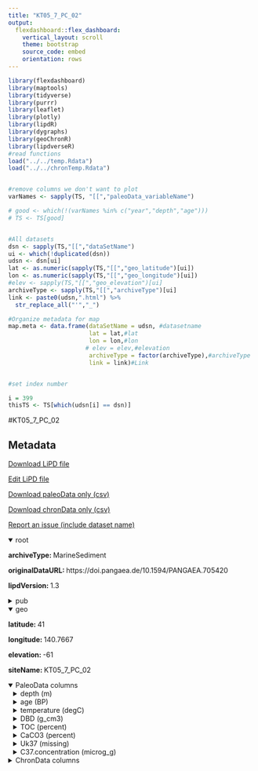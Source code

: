 ```yaml
---
title: "KT05_7_PC_02"
output: 
  flexdashboard::flex_dashboard:
    vertical_layout: scroll
    theme: bootstrap
    source_code: embed
    orientation: rows
---
```


```r
library(flexdashboard)
library(maptools)
library(tidyverse)
library(purrr)
library(leaflet)
library(plotly)
library(lipdR)
library(dygraphs)
library(geoChronR)
library(lipdverseR)
#read functions
load("../../temp.Rdata")
load("../../chronTemp.Rdata")


#remove columns we don't want to plot
varNames <- sapply(TS, "[[","paleoData_variableName")

# good <- which(!(varNames %in% c("year","depth","age")))
# TS <- TS[good]


#All datasets
dsn <- sapply(TS,"[[","dataSetName")
ui <- which(!duplicated(dsn))
udsn <- dsn[ui]
lat <- as.numeric(sapply(TS,"[[","geo_latitude")[ui])
lon <- as.numeric(sapply(TS,"[[","geo_longitude")[ui])
#elev <- sapply(TS,"[[","geo_elevation")[ui]
archiveType <- sapply(TS,"[[","archiveType")[ui]
link <- paste0(udsn,".html") %>% 
  str_replace_all("'","_")

#Organize metadata for map
map.meta <- data.frame(dataSetName = udsn, #datasetname
                       lat = lat,#lat
                       lon = lon,#lon
                      # elev = elev,#elevation
                       archiveType = factor(archiveType),#archiveType
                       link = link)#Link


#set index number

i = 399
thisTS <- TS[which(udsn[i] == dsn)]
```
#KT05_7_PC_02

Metadata {.sidebar}
-------------------------------------
[Download LiPD file](KT05_7_PC_02.lpd)
            

[Edit LiPD file](http://lipd.net/playground?source=http://lipdverse.org/globalHolocene/0_25_5/KT05_7_PC_02.lpd)
            

[Download paleoData only (csv)](KT05_7_PC_02.csv)
            

[Download chronData only (csv)](KT05_7_PC_02-chron.csv)
            

[Report an issue (include dataset name)](https://github.com/nickmckay/LiPDverse/issues)

<details open style="margin-left: 0px">
<summary>root</summary>
<p style="margin-left: 0px"><strong>archiveType: </strong>MarineSediment
<p style="margin-left: 0px"><strong>originalDataURL: </strong>https://doi.pangaea.de/10.1594/PANGAEA.705420
<p style="margin-left: 0px"><strong>lipdVersion: </strong>1.3
</details>
<details>
<summary>pub</summary>
<details style="margin-left: 10px">
<summary>pub1</summary>
<p style="margin-left: 10px"><strong>author: </strong>list(list(name = "Kawahata, Hodaka"), list(name = "Yamamoto, Hisashi"), list(name = "Ohkushi, Ken'ichi"), list(name = "Yokoyama, Yusuke"), list(name = "Kimoto, Katsunori"), list(name = "Ohshima, Hideki"), list(name = "Matsuzaki, Hiroyuki"))
<p style="margin-left: 10px"><strong>journal: </strong>Quaternary Science Reviews
<p style="margin-left: 10px"><strong>volume: </strong>28
<p style="margin-left: 10px"><strong>title: </strong>Changes of environments and human activity at the Sannai-Maruyama ruins in Japan during the mid-Holocene Hypsithermal climatic interval
</details>
<details style="margin-left: 10px">
<summary>pub2</summary>
<p style="margin-left: 10px"><strong>author: </strong>list(list(name = NA))
</details>
</details>
<details open style="margin-left: 0px">
<summary>geo</summary>
<p style="margin-left: 0px"><strong>latitude: </strong>41
<p style="margin-left: 0px"><strong>longitude: </strong>140.7667
<p style="margin-left: 0px"><strong>elevation: </strong>-61
<p style="margin-left: 0px"><strong>siteName: </strong>KT05_7_PC_02
</details>
<details open>
<summary>PaleoData columns</summary>
<details style="margin-left: 10px">
<summary>depth (m)</summary>
<p style="margin-left: 10px"><strong>TSid: </strong>RybD486UD2r
<p style="margin-left: 10px"><strong>variableName: </strong>depth
<p style="margin-left: 10px"><strong>units: </strong>m
</details>
<details style="margin-left: 10px">
<summary>age (BP)</summary>
<p style="margin-left: 10px"><strong>TSid: </strong>RdCRAgha5Nt
<p style="margin-left: 10px"><strong>variableName: </strong>age
<p style="margin-left: 10px"><strong>units: </strong>BP
<p style="margin-left: 10px"><strong>description: </strong>Age_ka_BP
</details>
<details style="margin-left: 10px">
<summary>temperature (degC)</summary>
<p style="margin-left: 10px"><strong>TSid: </strong>RWUoA3NZNjx
<p style="margin-left: 10px"><strong>variableName: </strong>temperature
<p style="margin-left: 10px"><strong>units: </strong>degC
<p style="margin-left: 10px"><strong>description: </strong>SST_1_12_degC
<p style="margin-left: 10px"><strong>useInGlobalTemperatureAnalysis: </strong>TRUE
<details>
<summary>interpretation</summary>
<details style="margin-left: 20px">
<summary>1</summary>
<p style="margin-left: 20px"><strong>scope: </strong>climate
<p style="margin-left: 20px"><strong>seasonality: </strong>1 2 3 4 5 6 7 8 9 10 11 12
<p style="margin-left: 20px"><strong>variable: </strong>T
<p style="margin-left: 20px"><strong>variableDetail: </strong>surface.temp
</details>
</details>
</details>
<details style="margin-left: 10px">
<summary>DBD (g_cm3)</summary>
<p style="margin-left: 10px"><strong>TSid: </strong>RSeePko9m7q
<p style="margin-left: 10px"><strong>variableName: </strong>DBD
<p style="margin-left: 10px"><strong>units: </strong>g_cm3
<p style="margin-left: 10px"><strong>description: </strong>DBD_g_cm3
<p style="margin-left: 10px"><strong>useInGlobalTemperatureAnalysis: </strong>FALSE
</details>
<details style="margin-left: 10px">
<summary>TOC (percent)</summary>
<p style="margin-left: 10px"><strong>TSid: </strong>RzUrKyzcEoV
<p style="margin-left: 10px"><strong>variableName: </strong>TOC
<p style="margin-left: 10px"><strong>units: </strong>percent
<p style="margin-left: 10px"><strong>description: </strong>TOC_percent
<p style="margin-left: 10px"><strong>useInGlobalTemperatureAnalysis: </strong>FALSE
</details>
<details style="margin-left: 10px">
<summary>CaCO3 (percent)</summary>
<p style="margin-left: 10px"><strong>TSid: </strong>RtvYSzqfM32
<p style="margin-left: 10px"><strong>variableName: </strong>CaCO3
<p style="margin-left: 10px"><strong>units: </strong>percent
<p style="margin-left: 10px"><strong>description: </strong>CaCO3_percent
<p style="margin-left: 10px"><strong>useInGlobalTemperatureAnalysis: </strong>FALSE
</details>
<details style="margin-left: 10px">
<summary>Uk37 (missing)</summary>
<p style="margin-left: 10px"><strong>TSid: </strong>RWShShxDbGs
<p style="margin-left: 10px"><strong>variableName: </strong>Uk37
<p style="margin-left: 10px"><strong>units: </strong>missing
<p style="margin-left: 10px"><strong>description: </strong>UK37
<p style="margin-left: 10px"><strong>useInGlobalTemperatureAnalysis: </strong>FALSE
</details>
<details style="margin-left: 10px">
<summary>C37.concentration (microg_g)</summary>
<p style="margin-left: 10px"><strong>TSid: </strong>RGBcm2lGtle
<p style="margin-left: 10px"><strong>variableName: </strong>C37.concentration
<p style="margin-left: 10px"><strong>units: </strong>microg_g
<p style="margin-left: 10px"><strong>description: </strong>K37_n_TOC_ug_g
<p style="margin-left: 10px"><strong>useInGlobalTemperatureAnalysis: </strong>FALSE
</details>
<details>
<summary>ChronData columns</summary>
<details style="margin-left: 10px">
<summary>depth (cm)</summary>
<p style="margin-left: 10px"><strong>TSid: </strong>RDb9RJbfaLF
<p style="margin-left: 10px"><strong>variableName: </strong>depth
<p style="margin-left: 10px"><strong>units: </strong>cm
</details>
<details style="margin-left: 10px">
<summary>dateType ()</summary>
<p style="margin-left: 10px"><strong>TSid: </strong>RnA2v0IqL8l
<p style="margin-left: 10px"><strong>variableName: </strong>dateType
</details>
<details style="margin-left: 10px">
<summary>measurementMaterial ()</summary>
<p style="margin-left: 10px"><strong>TSid: </strong>RAXa7UCrLFL
<p style="margin-left: 10px"><strong>variableName: </strong>measurementMaterial
</details>
<details style="margin-left: 10px">
<summary>sensorSpecies ()</summary>
<p style="margin-left: 10px"><strong>TSid: </strong>ROUeT4TZxSO
<p style="margin-left: 10px"><strong>variableName: </strong>sensorSpecies
</details>
<details style="margin-left: 10px">
<summary>age14C (kyr)</summary>
<p style="margin-left: 10px"><strong>TSid: </strong>REaytb3CSsg
<p style="margin-left: 10px"><strong>variableName: </strong>age14C
<p style="margin-left: 10px"><strong>units: </strong>kyr
</details>
<details style="margin-left: 10px">
<summary>age14CUncertainty (kyr)</summary>
<p style="margin-left: 10px"><strong>TSid: </strong>RStaDMqyapN
<p style="margin-left: 10px"><strong>variableName: </strong>age14CUncertainty
<p style="margin-left: 10px"><strong>units: </strong>kyr
</details>
<details style="margin-left: 10px">
<summary>reservoirAge (kyr)</summary>
<p style="margin-left: 10px"><strong>TSid: </strong>RIlrQpCZmoD
<p style="margin-left: 10px"><strong>variableName: </strong>reservoirAge
<p style="margin-left: 10px"><strong>units: </strong>kyr
</details>

Row {.tabset .tabset-fade}
-----------------------------------------------------------------------

### Sitemap

```r
  map.meta.split <- split(map.meta, map.meta$archiveType)


factpal <- colorFactor("Paired",map.meta$archiveType)
buff <- 15
l <- leaflet() %>% 
  addTiles() %>% 
  fitBounds(map.meta$lon[i]-buff,map.meta$lat[i]-buff,map.meta$lon[i]+buff,map.meta$lat[i]+buff)
  

  
  
names(map.meta.split) %>%
  purrr::walk( function(df) {
    l <<- l %>%
      addMarkers(data=map.meta.split[[df]],
                 lng=~lon, lat=~lat,
                 label=~as.character(archiveType),
                 popup=~paste(str_c('Dataset: <a href="',link,'">',dataSetName,'</a>'),
                                 # str_c("Elevation: ",elev),
                                  str_c("Archive Type: ",archiveType),
                                  sep = "<br>"),
                 group = df,
                 clusterOptions = markerClusterOptions(removeOutsideVisibleBounds = F),
                 labelOptions = labelOptions(noHide = F,
                                             direction = 'auto'))
  })

l %>%
  addLayersControl(position = "bottomleft",
    overlayGroups = names(map.meta.split),
    options = layersControlOptions(collapsed = FALSE,
                                   opacity = 0.8)
  )
```

### Search the LiPDverse (Beta! doesn't work well yet)
```r
#Add google search bar
htmltools::includeHTML("../../googleSearchChunk.html")
```


Row {.tabset .tabset-fade}
-----------------------------------------------------------------------

### temperature (degC)
```r
plotCol(thisTS,ind = 7)
```

### DBD (g_cm3)
```r
plotCol(thisTS,ind = 3)
```

### TOC (percent)
```r
plotCol(thisTS,ind = 4)
```

### CaCO3 (percent)
```r
plotCol(thisTS,ind = 5)
```

### Uk37 (missing)
```r
plotCol(thisTS,ind = 6)
```

### C37.concentration (microg_g)
```r
plotCol(thisTS,ind = 8)
```

Row {.tabset .tabset-fade}
-----------------------------------------------------------------------

### depth (cm)
```r
plotCol(chronTS,ind = 2)
```

### dateType ()
```r
plotCol(chronTS,ind = 1)
```

### measurementMaterial ()
```r
plotCol(chronTS,ind = 3)
```

### sensorSpecies ()
```r
plotCol(chronTS,ind = 4)
```

### age14C (kyr)
```r
plotCol(chronTS,ind = 5)
```

### age14CUncertainty (kyr)
```r
plotCol(chronTS,ind = 6)
```

### reservoirAge (kyr)
```r
plotCol(chronTS,ind = 7)
```
